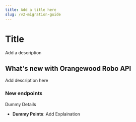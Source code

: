 ```yaml
---
title: Add a title here
slug: /v2-migration-guide
---
```


# Title

Add a description

## What's new with Orangewood Robo API

Add description here

### New endpoints

Dummy Details

- **Dummy Points**: Add Explaination



<head>
  <title>add a title</title>
  <meta
    name="description"
    content="add a description"
  />
</head>
